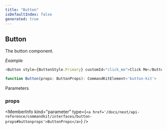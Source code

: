 ```yaml
---
title: "Button"
isDefaultIndex: false
generated: true
---
```



<!-- This file was generated from the CommandKit source. Do not modify. Instead, re-run the "docgen" script -->


## Button

<GenerationInfo sourceFile="packages/commandkit/src/components/v1/button/Button.ts" sourceLine="35" packageName="commandkit" />

The button component.



*Example*

```ts
<Button style={ButtonStyle.Primary} customId="click_me">Click Me</Button>
```

```ts title="Signature"
function Button(props: ButtonProps): CommandKitElement<'button-kit'>
```
Parameters

### props

<MemberInfo kind="parameter" type={`<a href='/docs/next/api-reference/commandkit/interfaces/button-props#buttonprops'>ButtonProps</a>`} />

